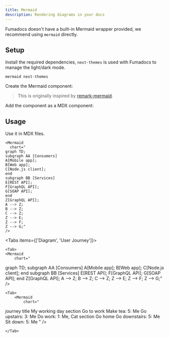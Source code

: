 ```yaml
---
title: Mermaid
description: Rendering diagrams in your docs
---
```


Fumadocs doesn't have a built-in Mermaid wrapper provided, we recommend using `mermaid` directly.

## Setup

Install the required dependencies, `next-themes` is used with Fumadocs to manage the light/dark mode.

```package-install
mermaid next-themes
```

Create the Mermaid component:


> This is originally inspired by [remark-mermaid](https://github.com/the-guild-org/docs/blob/main/packages/remark-mermaid/src/mermaid.tsx).

Add the component as a MDX component:


## Usage

Use it in MDX files.

```mdx
<Mermaid
  chart="
graph TD;
subgraph AA [Consumers]
A[Mobile app];
B[Web app];
C[Node.js client];
end
subgraph BB [Services]
E[REST API];
F[GraphQL API];
G[SOAP API];
end
Z[GraphQL API];
A --> Z;
B --> Z;
C --> Z;
Z --> E;
Z --> F;
Z --> G;"
/>
```

<Tabs items={['Diagram', 'User Journey']}>

    <Tab>
    <Mermaid
        chart="

graph TD;
subgraph AA [Consumers]
A[Mobile app];
B[Web app];
C[Node.js client];
end
subgraph BB [Services]
E[REST API];
F[GraphQL API];
G[SOAP API];
end
Z[GraphQL API];
A --> Z;
B --> Z;
C --> Z;
Z --> E;
Z --> F;
Z --> G;"
/>

</Tab>

    <Tab>
        <Mermaid
            chart="

journey
title My working day
section Go to work
Make tea: 5: Me
Go upstairs: 3: Me
Do work: 1: Me, Cat
section Go home
Go downstairs: 5: Me
Sit down: 5: Me
"
/>

    </Tab>

</Tabs>
